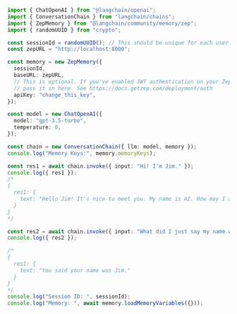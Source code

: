 ```typescript
import { ChatOpenAI } from "@langchain/openai";
import { ConversationChain } from "langchain/chains";
import { ZepMemory } from "@langchain/community/memory/zep";
import { randomUUID } from "crypto";

const sessionId = randomUUID(); // This should be unique for each user or each user's session.
const zepURL = "http://localhost:8000";

const memory = new ZepMemory({
  sessionId,
  baseURL: zepURL,
  // This is optional. If you've enabled JWT authentication on your Zep server, you can
  // pass it in here. See https://docs.getzep.com/deployment/auth
  apiKey: "change_this_key",
});

const model = new ChatOpenAI({
  model: "gpt-3.5-turbo",
  temperature: 0,
});

const chain = new ConversationChain({ llm: model, memory });
console.log("Memory Keys:", memory.memoryKeys);

const res1 = await chain.invoke({ input: "Hi! I'm Jim." });
console.log({ res1 });
/*
{
  res1: {
    text: "Hello Jim! It's nice to meet you. My name is AI. How may I assist you today?"
  }
}
*/

const res2 = await chain.invoke({ input: "What did I just say my name was?" });
console.log({ res2 });

/*
{
  res1: {
    text: "You said your name was Jim."
  }
}
*/
console.log("Session ID: ", sessionId);
console.log("Memory: ", await memory.loadMemoryVariables({}));
```
